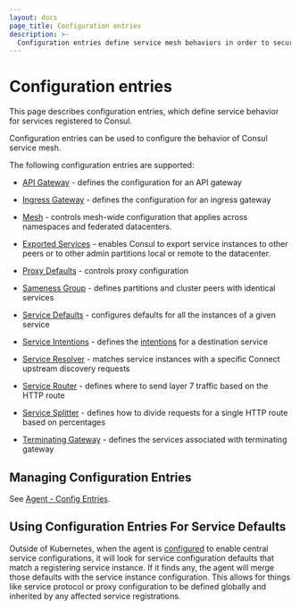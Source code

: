 ```yaml
---
layout: docs
page_title: Configuration entries
description: >-
  Configuration entries define service mesh behaviors in order to secure and manage traffic. Learn about Consul’s different config entry kinds and get links to configuration reference pages.
---
```


# Configuration entries

This page describes configuration entries, which define service behavior for services registered to Consul.

Configuration entries can be used to configure the behavior of Consul service mesh.

The following configuration entries are supported:

- [API Gateway](/consul/docs/connect/config-entries/api-gateway) - defines the configuration for an API gateway

- [Ingress Gateway](/consul/docs/connect/config-entries/ingress-gateway) - defines the
  configuration for an ingress gateway

- [Mesh](/consul/docs/connect/config-entries/mesh) - controls
  mesh-wide configuration that applies across namespaces and federated datacenters.
  
- [Exported Services](/consul/docs/connect/config-entries/exported-services) - enables 
  Consul to export service instances to other peers or to other admin partitions local or remote to the datacenter. 

- [Proxy Defaults](/consul/docs/connect/config-entries/proxy-defaults) - controls
  proxy configuration

- [Sameness Group](/consul/docs/connect/config-entries/sameness-group) - defines partitions and cluster peers with identical services

- [Service Defaults](/consul/docs/connect/config-entries/service-defaults) - configures
  defaults for all the instances of a given service

- [Service Intentions](/consul/docs/connect/config-entries/service-intentions) - defines
  the [intentions](/consul/docs/connect/intentions) for a destination service

- [Service Resolver](/consul/docs/connect/config-entries/service-resolver) - matches
  service instances with a specific Connect upstream discovery requests

- [Service Router](/consul/docs/connect/config-entries/service-router) - defines
  where to send layer 7 traffic based on the HTTP route

- [Service Splitter](/consul/docs/connect/config-entries/service-splitter) - defines
  how to divide requests for a single HTTP route based on percentages

- [Terminating Gateway](/consul/docs/connect/config-entries/terminating-gateway) - defines the
  services associated with terminating gateway

## Managing Configuration Entries

See [Agent - Config Entries](/consul/docs/agent/config-entries).

## Using Configuration Entries For Service Defaults

Outside of Kubernetes, when the agent is
[configured](/consul/docs/agent/config/config-files#enable_central_service_config) to enable
central service configurations, it will look for service configuration defaults
that match a registering service instance. If it finds any, the agent will merge
those defaults with the service instance configuration. This allows for things
like service protocol or proxy configuration to be defined globally and
inherited by any affected service registrations.
